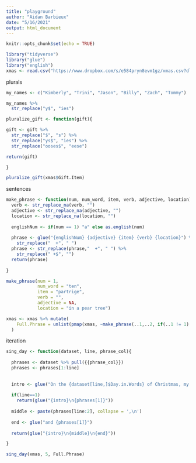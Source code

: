 ```yaml
---
title: "playground"
author: "Aidan Barbieux"
date: "5/16/2021"
output: html_document
---
```


```r
knitr::opts_chunk$set(echo = TRUE)
```

```r
library("tidyverse")
library("glue")
library("english")
xmas <- read.csv("https://www.dropbox.com/s/e584pryn8evm1gz/xmas.csv?dl=1")
```

plurals
```r
my_names <- c("Kimberly", "Trini", "Jason", "Billy", "Zach", "Tommy")

my_names %>% 
  str_replace("y$", "ies")

pluralize_gift <- function(gift){

gift <- gift %>%
  str_replace("$", "s") %>%
  str_replace("ys$", "ies") %>%
  str_replace("ooses$", "eese")

return(gift)

}

pluralize_gift(xmas$Gift.Item)
```

sentences
```r
make_phrase <- function(num, num_word, item, verb, adjective, location){
  verb <- str_replace_na(verb, "")
  adjective <- str_replace_na(adjective, "")
  location <- str_replace_na(location, "")
  
  englishNum <- if(num == 1) "a" else as.english(num)
  
  phrase <- glue("{englishNum} {adjective} {item} {verb} {location}") %>%
    str_replace("  +", " ")
  phrase <- str_replace(phrase,"  +", " ") %>%
    str_replace(" +$", "")
  return(phrase)
  
}

make_phrase(num = 1, 
            num_word = "ten", 
            item = "partrige", 
            verb = "", 
            adjective = NA, 
            location = "in a pear tree")

xmas <- xmas %>% mutate(
    Full.Phrase = unlist(pmap(xmas, ~make_phrase(..1,..2, if(..1 != 1) pluralize_gift(..3) else ..3,..4,..5,..6)))
  )

```


iteration
```r
sing_day <- function(dataset, line, phrase_col){
  
  phrases <- dataset %>% pull({{phrase_col}})
  phrases <- phrases[1:line]
  
  
  intro <- glue("On the {dataset[line,]$Day.in.Words} of Christmas, my true love gave to me:")
  
  if(line==1)
    return(glue("{intro}\n{phrases[1]}"))
  
  middle <- paste(phrases[line:2], collapse = ',\n')
  
  end <- glue("and {phrases[1]}")
  
  return(glue("{intro}\n{middle}\n{end}"))

}

sing_day(xmas, 5, Full.Phrase)
```


